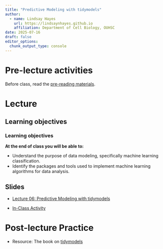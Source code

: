 ```yaml
---
title: "Predictive Modeling with tidymodels"
author: 
  - name: Lindsay Hayes
    url: https://lindsaynhayes.github.io
    affiliation: Department of Cell Biology, OUHSC
date: 2025-07-16
draft: false
editor_options: 
  chunk_output_type: console
---
```


# Pre-lecture activities

Before class, read the [pre-reading materials](https://lindsaynhayes.github.io/introR2025/readings/index_R06.html).

# Lecture

## Learning objectives

::: callout-note
### Learning objectives

**At the end of class you will be able to:**

-   Understand the purpose of data modeling, specifically machine learning classification.
-   Identify the packages and tools used to implement machine learning algorithms for data analysis.

:::

## Slides

-   [Lecture 06: Predictive Modeling with tidymodels](https://docs.google.com/presentation/d/1PF5USoyCYBt0-duq5GpOYyXYueUf7LxiA23my4zJXsk/edit?slide=id.g3601b4bb65a_0_9#slide=id.g3601b4bb65a_0_9)

-   [In-Class Activity](https://lindsaynhayes.github.io/introR2025/activities/classwork06/Pred_Penguins.html)


# Post-lecture Practice

- Resource: The book on [tidymodels](https://www.tmwr.org)